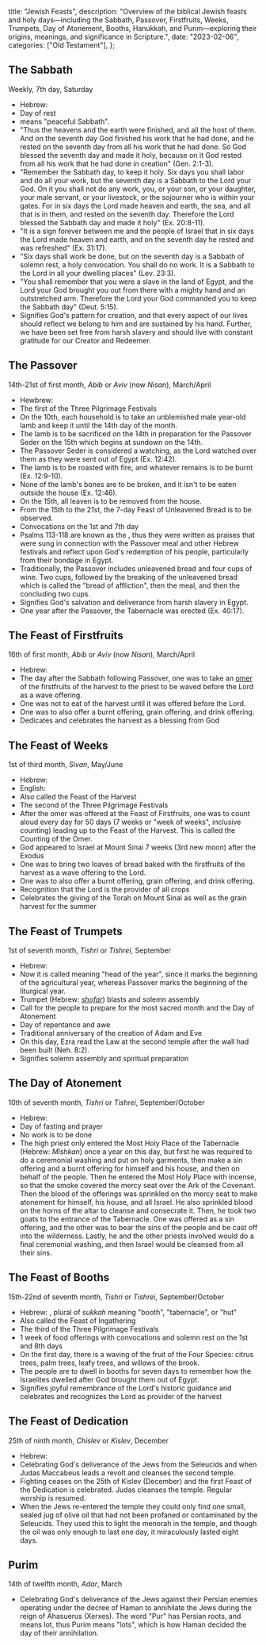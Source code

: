   title: "Jewish Feasts",
  description: "Overview of the biblical Jewish feasts and holy days—including the Sabbath, Passover, Firstfruits, Weeks, Trumpets, Day of Atonement, Booths, Hanukkah, and Purim—exploring their origins, meanings, and significance in Scripture.",
  date: "2023-02-06",
  categories: ["Old Testament"],
};

## The Sabbath

Weekly, 7th day, Saturday

- Hebrew: ***<Definition lang="hebrew" anchor="shabbat" text="Shabbat" />***
- Day of rest
- *<Definition lang="hebrew" anchor="shabbat-shalom" text="Shabbat shalom" />* means "peaceful Sabbath".
- "Thus the heavens and the earth were finished, and all the host of them. And on the seventh day God finished his work that he had done, and he rested on the seventh day from all his work that he had done. So God blessed the seventh day and made it holy, because on it God rested from all his work that he had done in creation" (Gen. 2:1-3).
- "Remember the Sabbath day, to keep it holy. Six days you shall labor and do all your work, but the seventh day is a Sabbath to the Lord your God. On it you shall not do any work, you, or your son, or your daughter, your male servant, or your livestock, or the sojourner who is within your gates. For in six days the Lord made heaven and earth, the sea, and all that is in them, and rested on the seventh day. Therefore the Lord blessed the Sabbath day and made it holy" (Ex. 20:8-11).
- "It is a sign forever between me and the people of Israel that in six days the Lord made heaven and earth, and on the seventh day he rested and was refreshed" (Ex. 31:17).
- "Six days shall work be done, but on the seventh day is a Sabbath of solemn rest, a holy convocation. You shall do no work. It is a Sabbath to the Lord in all your dwelling places" (Lev. 23:3).
- "You shall remember that you were a slave in the land of Egypt, and the Lord your God brought you out from there with a mighty hand and an outstretched arm. Therefore the Lord your God commanded you to keep the Sabbath day" (Deut. 5:15).
- Signifies God's pattern for creation, and that every aspect of our lives should reflect we belong to him and are sustained by his hand. Further, we have been set free from harsh slavery and should live with constant gratitude for our Creator and Redeemer.

## The Passover

14th-21st of first month, *Abib* or *Aviv* (now *Nisan*), March/April

- Hewbrew: ***<Definition lang="hebrew" anchor="pesach" text="Pesach" />***
- The first of the Three Pilgrimage Festivals
- On the 10th, each household is to take an unblemished male year-old lamb and keep it until the 14th day of the month.
- The lamb is to be sacrificed on the 14th in preparation for the Passover Seder on the 15th which begins at sundown on the 14th.
- The Passover Seder is considered a watching, as the Lord watched over them as they were sent out of Egypt (Ex. 12:42).
- The lamb is to be roasted with fire, and whatever remains is to be burnt (Ex. 12:9-10).
- None of the lamb's bones are to be broken, and it isn't to be eaten outside the house (Ex. 12:46).
- On the 15th, all leaven is to be removed from the house.
- From the 15th to the 21st, the 7-day Feast of Unleavened Bread is to be observed.
- Convocations on the 1st and 7th day
- Psalms 113-118 are known as the <Definition lang="hebrew" anchor="hallel" text="Egyptian Hallel Psalms" />, thus they were written as praises that were sung in connection with the Passover meal and other Hebrew festivals and reflect upon God's redemption of his people, particularly from their bondage in Egypt.
- Traditionally, the Passover *<Definition lang="hebrew" anchor="seder" text="Seder" />* includes unleavened bread *<Definition lang="hebrew" anchor="matzah" text="Matzah" />* and four cups of wine. Two cups, followed by the breaking of the unleavened bread which is called the "bread of affliction", then the meal, and then the concluding two cups.
- Signifies God's salvation and deliverance from harsh slavery in Egypt.
- One year after the Passover, the Tabernacle was erected (Ex. 40:17).

## The Feast of Firstfruits

16th of first month, *Abib* or *Aviv* (now *Nisan*), March/April

- Hebrew: ***<Definition lang="hebrew" anchor="bikkurim" text="Bikkurim" />***
- The day after the Sabbath following Passover, one was to take an [omer](/resources/lexicon#omer) of the firstfruits of the harvest to the priest to be waved before the Lord as a wave offering.
- One was not to eat of the harvest until it was offered before the Lord.
- One was to also offer a burnt offering, grain offering, and drink offering.
- Dedicates and celebrates the harvest as a blessing from God

## The Feast of Weeks

1st of third month, *Sivan*, May/June

- Hebrew: ***<Definition lang="hebrew" anchor="shavuot" text="Shavuot" />***
- English: ***<Definition lang="greek" anchor="pentekoste" text="Pentecost" />***
- Also called the Feast of the Harvest
- The second of the Three Pilgrimage Festivals
- After the omer was offered at the Feast of Firstfruits, one was to count aloud every day for 50 days (7 weeks or "week of weeks", inclusive counting) leading up to the Feast of the Harvest. This is called the Counting of the Omer.
- God appeared to Israel at Mount Sinai 7 weeks (3rd new moon) after the Exodus
- One was to bring two loaves of bread baked with the firstfruits of the harvest as a wave offering to the Lord.
- One was to also offer a burnt offering, grain offering, and drink offering.
- Recognition that the Lord is the provider of all crops
- Celebrates the giving of the Torah on Mount Sinai as well as the grain harvest for the summer

## The Feast of Trumpets

1st of seventh month, *Tishri* or *Tishrei*, September

- Hebrew: ***<Definition lang="hebrew" anchor="yom-teruah" text="Yom Teruah" />***
- Now it is called ***<Definition lang="hebrew" anchor="rosh-hashana" text="Rosh Hashana" />*** meaning "head of the year", since it marks the beginning of the agricultural year, whereas Passover marks the beginning of the liturgical year.
- Trumpet (Hebrew: [*shofar*](/resources/lexicon#shofar)) blasts and solemn assembly
- Call for the people to prepare for the most sacred month and the Day of Atonement
- Day of repentance and awe
- Traditional anniversary of the creation of Adam and Eve
- On this day, Ezra read the Law at the second temple after the wall had been built (Neh. 8:2).
- Signifies solemn assembly and spiritual preparation

## The Day of Atonement

10th of seventh month, *Tishri* or *Tishrei*, September/October

- Hebrew: ***<Definition lang="hebrew" anchor="yom-kippur" text="Yom Kippur" />***
- Day of fasting and prayer
- No work is to be done
- The high priest only entered the Most Holy Place of the Tabernacle (Hebrew: *Mishkan*) once a year on this day, but first he was required to do a ceremonial washing and put on holy garments, then make a sin offering and a burnt offering for himself and his house, and then on behalf of the people. Then he entered the Most Holy Place with incense, so that the smoke covered the mercy seat over the Ark of the Covenant. Then the blood of the offerings was sprinkled on the mercy seat to make atonement for himself, his house, and all Israel. He also sprinkled blood on the horns of the altar to cleanse and consecrate it. Then, he took two goats to the entrance of the Tabernacle. One was offered as a sin offering, and the other was to bear the sins of the people and be cast off into the wilderness. Lastly, he and the other priests involved would do a final ceremonial washing, and then Israel would be cleansed from all their sins.

## The Feast of Booths

15th-22nd of seventh month, *Tishri* or *Tishrei*, September/October

- Hebrew: ***<Definition lang="hebrew" anchor="sukkot" text="Sukkot" />***, plural of *sukkah* meaning "booth", "tabernacle", or "hut"
- Also called the Feast of Ingathering
- The third of the Three Pilgrimage Festivals
- 1 week of food offerings with convocations and solemn rest on the 1st and 8th days
- On the first day, there is a waving of the fruit of the Four Species: citrus trees, palm trees, leafy trees, and willows of the brook.
- The people are to dwell in booths for seven days to remember how the Israelites dwelled after God brought them out of Egypt.
- Signifies joyful remembrance of the Lord's historic guidance and celebrates and recognizes the Lord as provider of the harvest

## The Feast of Dedication

25th of ninth month, *Chislev* or *Kislev*, December

- Hebrew: ***<Definition lang="hebrew" anchor="hanukkah" text="Hanukkah" />***
- Celebrating God's deliverance of the Jews from the Seleucids and when Judas Maccabeus leads a revolt and cleanses the second temple.
- Fighting ceases on the 25th of Kislev (December) and the first Feast of the Dedication is celebrated. Judas cleanses the temple. Regular worship is resumed.
- When the Jews re-entered the temple they could only find one small, sealed jug of olive oil that had not been profaned or contaminated by the Seleucids. They used this to light the menorah in the temple, and though the oil was only enough to last one day, it miraculously lasted eight days.

## Purim

14th of twelfth month, *Adar*, March

- Celebrating God's deliverance of the Jews against their Persian enemies operating under the decree of Haman to annihilate the Jews during the reign of Ahasuerus (Xerxes). The word "Pur" has Persian roots, and means lot, thus Purim means "lots", which is how Haman decided the day of their annihilation.
